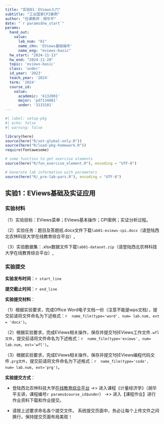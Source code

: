 ```yaml
---
title: "实验01：EViews入门"
subtitle: "工业国家CPI案例"
author: "任课教师：胡华平"
date: "`r params$hw_start`"
params:
  hand_out:
    value:
      lab_num: "01"
      name_chn: 'EViews基础操作'
      name_eng: "eviews-basic"
  hw_start: "2024-11-13"
  hw_end: "2024-11-20"
  topic: 'eviews-basic'
  class: 'under'
  id_year: '2023'
  teach_year: '2024'
  term: '2024'
  course_id:
    value:
      academic: '6132001'
      major: 'pd7134001'
      under: '3133101'
---
```


```r
#| label: setup-pkg
#| echo: false
#| warning: false

library(here)
source(here("R/set-global-only.R"))
source(here("R/load-pkg-homework.R"))
require(fontawesome)

# some function to get exercise elements
source(here("R/fun_exercise_element.R"), encoding = "UTF-8")

# Generate lab information with parameters
source(here("R/_pre-lab-pars.R"), encoding = "UTF-8")

```


## 实验1：EViews基础及实证应用

### 实验材料

（1）实验目标：EViews菜单；EViews基本操作；CPI案例；实证分析过程。

（2）实验任务：题目及答题纸.docx文件下载`lab01-eviews-cpi.docx`（请登陆西北农林科技大学在线教育综合平台）[.](lab01-eviews-cpi.docx)

（3）实验数据集：.xlsx数据文件下载`lab01-dataset.zip`（请登陆西北农林科技大学在线教育综合平台）[.](dataset/lab01-dataset-`r params$teach_year`/lab01-dataset-`r params$teach_year`.zip)

### 实验提交


**实验发布时间**：`r start_line`

**提交截止时间**：`r end_line`

**实验提交材料**：

（1）根据实验要求，完成Office Word电子文档一份（注意不能是wps文档），提交前请将文件命名为下述格式：`r  name_file(type='word', num= lab.num, ext = 'docx')`。

（2）根据实验要求，完成EViews相关操作，保存并提交1份EViews工作文件`.wfl文件`，提交前请将文件命名为下述格式：`r  name_file(type='eviews', num= lab.num, ext='wfl')`。

（3）根据实验要求，完成EViews相关操作，保存并提交1份EViews编程代码文件`.prg文件`，提交前请将文件命名为下述格式：`r  name_file(type='code', num= lab.num, ext='prg')`。


**实验提交方式**：

- 登陆西北农林科技大学[在线教育综合平台](https://eol.nwafu.edu.cn/meol/index.do) ->> 进入课程《计量经济学》（胡华平主讲，课程编号`r params$course_id$under`） ->> 进入【课程作业】进行作业资料下载和作业提交。

- 请按上述要求命名各个提交文件。 系统提交页面中，务必让每个上传文件之间换行，保持提交页面布局美观！
